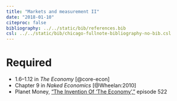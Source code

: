 ```yaml
---
title: "Markets and measurement II"
date: "2018-01-10"
citeproc: false
bibliography: ../../static/bib/references.bib
csl: ../../static/bib/chicago-fullnote-bibliography-no-bib.csl
---
```


# Required

- <i class="fa fa-book" aria-hidden="true"></i> 1.6–1.12 in *The Economy* [@core-econ]
- <i class="fa fa-book" aria-hidden="true"></i> Chapter 9 in *Naked Economics* [@Wheelan:2010]
- <i class="fa fa-podcast" aria-hidden="true"></i> Planet Money, ["The Invention Of 'The Economy',"](https://www.npr.org/sections/money/2017/03/15/520294083/episode-522-the-invention-of-the-economy) episode 522
